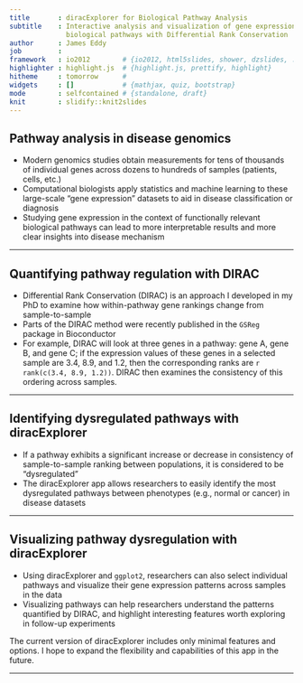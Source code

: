 ```yaml
---
title       : diracExplorer for Biological Pathway Analysis
subtitle    : Interactive analysis and visualization of gene expression in 
              biological pathways with Differential Rank Conservation
author      : James Eddy
job         : 
framework   : io2012        # {io2012, html5slides, shower, dzslides, ...}
highlighter : highlight.js  # {highlight.js, prettify, highlight}
hitheme     : tomorrow      # 
widgets     : []            # {mathjax, quiz, bootstrap}
mode        : selfcontained # {standalone, draft}
knit        : slidify::knit2slides
---
```


## Pathway analysis in disease genomics

+ Modern genomics studies obtain measurements for tens of thousands of
individual genes across dozens to hundreds of samples (patients, cells, etc.)  
+ Computational biologists apply statistics and machine learning to these 
large-scale "gene expression" datasets to aid in disease classification or 
diagnosis  
+ Studying gene expression in the context of functionally relevant biological
pathways can lead to more interpretable results and more clear insights into
disease mechanism

--- 

## Quantifying pathway regulation with DIRAC

+ Differential Rank Conservation (DIRAC) is an approach I developed in my PhD 
to examine how within-pathway gene rankings change from sample-to-sample
+ Parts of the DIRAC method were recently published in the `GSReg` package in
Bioconductor
+ For example, DIRAC will look at three genes in a pathway: gene A, gene B, and
gene C; if the expression values of these genes in a selected sample are 3.4,
8.9, and 1.2, then the corresponding ranks are `r rank(c(3.4, 8.9, 1.2))`.
DIRAC then examines the consistency of this ordering across samples.

---

## Identifying dysregulated pathways with diracExplorer

+ If a pathway exhibits a significant increase or decrease in consistency of
sample-to-sample ranking between populations, it is considered to be 
"dysregulated"
+ The diracExplorer app allows researchers to easily identify the most
dysregulated pathways between phenotypes (e.g., normal or cancer) in disease
datasets

---

## Visualizing pathway dysregulation with diracExplorer

+ Using diracExplorer and `ggplot2`, researchers can also select individual 
pathways and visualize their gene expression patterns across samples in the data  
+ Visualizing pathways can help researchers understand the patterns quantified
by DIRAC, and highlight interesting features worth exploring in follow-up
experiments

The current version of diracExplorer includes only minimal features and options.
I hope to expand the flexibility and capabilities of this app in the future.

---

